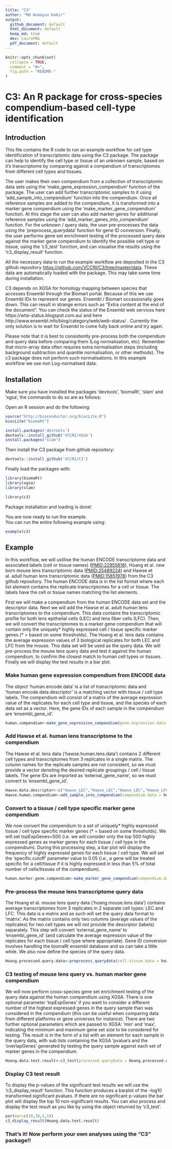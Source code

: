 ```yaml
---
title: "C3"
author: "Md Humayun Kabir"
output:
  github_document: default
  html_document: default
  keep_md: true
  dev: CairoPNG
  pdf_document: default
---
```


<!-- README.md is generated from README.Rmd -->


```r
knitr::opts_chunk$set(
  collapse = TRUE,
  comment = "#>",
  fig.path = "README-"
)
```

# C3: An R package for cross-species compendium-based cell-type identification
  
  
## Introduction
This file contains the R code to run an example workflow for cell type identification of transcriptomic data using the C3 package. The package can help to identify the cell type or tissue of an unknown sample, based on it's transcriptome by comparing against a compendium of transcriptomes from different cell types and tissues.
  
The user makes their own compendium from a collection of transcriptomic data sets using the 'make_gene_expression_compendium' function of the package. The user can add further transcriptomic samples to it using 'add_sample_into_compendium' function into the compendium. Once all reference samples are added to the compendium,  it is transformed into a marker gene compendium using the 'make_marker_gene_compendium' function. At this stage the user can also add marker genes for additional reference samples using the 'add_marker_genes_into_compendium' function. For the unknown / query data, the user pre-processes the data using the 'preprocess_querydata' function for gene ID conversion. Finally, the user performs gene set enrichment testing of the processed query data against the marker gene compendium to identify the possible cell type or tissue, using the  'c3_test' function, and can visualise the results using the  'c3_display_result' function.   
  
All the necessary data to run the example workflow are deposited in the C3 github repository <https://github.com/VCCRI/C3/tree/master/data>. These data are automatically loaded with the package. This may take some time during installation.
  
C3 depends on XGSA for homology mapping between species that accesses Ensembl through the Biomart portal. Because of this we use Ensembl IDs to represent our genes. Ensembl / Biomart occassionally goes down. This can result in strange errors such as "Extra content at the end of the document". You can check the status of the Ensembl web services here https://wtsi-status.blogspot.com.au/ and here http://www.ensembl.info/blog/category/web/web-status/ . Currently the only solution is to wait for Ensembl to come fully back online and try again.

Please note that it is best to consistently pre-process both the compendium and query data before comparing them (Log normalisation, etc). Remember that micro-array data often requires extra normalisation steps (including background subtraction and quantile normalisation, or other methods). The c3 package does not perform such normalisations. In this example workflow we use non Log-normalised data.

  
  
## Installation
Make sure you have installed the packages 'devtools', 'biomaRt', 'slam' and 'xgsa', the commands to do so are as follows:

Open an R session and do the following:

```r
source("http://bioconductor.org/biocLite.R")
biocLite("biomaRt")

install.packages('devtools')
devtools::install_github('VCCRI/XGSA')
install.packages("slam")
```

Then install the C3 package from github repository:
```r
devtools::install_github('VCCRI/C3')
```

Finally load the packages with:
```r
library(biomaRt)
library(xgsa)
library(slam)

library(c3)
```
  
Package installation and loading is done!  
  
  
You are now ready to run the example.   
You can run the entire following example using:
```r
example(c3)
```
  
  
## Example
In this workflow, we will ustilise the human ENCODE transcriptome data and associated labels (cell or tissue names) ([PMID:22955616](https://www.ncbi.nlm.nih.gov/pubmed/22955616)), Hoang et al. new born mouse lens transcriptomic data ([PMID:25489224](https://www.ncbi.nlm.nih.gov/pubmed/25489224)) and Hawse et al. adult human lens transcriptomic data ([PMID:15851978](https://www.ncbi.nlm.nih.gov/pubmed/15851978)) from the C3 github repository. The human ENCODE data is in the list format where each list element contains the replicate transcriptomes for a cell or tissue. The labels have the cell or tissue names matching the list elements. 

First we will make a compendium from the human ENCODE data set and the descriptor data. Next we will add the Hawse et al. adult human lens transcriptomes to the compendium. This data contains the transcriptomic profile for both lens epithelial cells (LEC) and lens fiber cells (LFC). Then, we will convert the transcriptomes to a marker gene compendium that will contain only the uniquely* highly expressed cell / tissue specific marker genes (* = based on some thresholds). The Hoang et al. lens data contains the average expression values of 3 biological replicates for both LEC and LFC from the mouse. This data set will be used as the query data. We will pre-process the mouse lens query data and test it against the human compendium, to confirm the closest match to human cell types or tissues. Finally we will display the test results in a bar plot.   
  

### Make human gene expression compendium from ENCODE data
The object 'human.encode.data' is a list of transcriptomic data and 'human.encode.data.descriptor' is a matching vector with tissue / cell type labels. The compendium will consist of a matrix of the average expression value of the replicates for each cell type and tissue, and the species of each data set as a vector. Here, the gene IDs of each sample in the compendium are 'ensembl_gene_id'. 
```r
human.compendium<-make_gene_expression_compendium(gene.expression.data = human.encode.data, species = "hsapiens", experiment.descriptor = human.encode.data.descriptor, expression.data.format = "list")
```
  
  
### Add Hawse et al. human lens transcriptome to the compendium
The Hawse et al. lens data ('hawse.human.lens.data') contains 2 different cell types and transcriptomes from 3 replicates in a single matrix. The column names for the replicate samples are not consistent, so we must provide a vector denoting the desired replicate groupings / cell / tissue labels. The gene IDs are imported as 'external_gene_name', so we must convert to 'ensembl_gene_id'.
```r
Hawse.data.descriptor<-c("Hawse_LEC","Hawse_LEC","Hawse_LEC","Hawse_LFC","Hawse_LFC","Hawse_LFC")
Hawse.human.compendium<-add_sample_into_compendium(compendium.data = human.compendium, sample.data = hawse.human.lens.data, species = "hsapiens", data.format = "matrix", geneID = "external_gene_name", experiment.descriptor = Hawse.data.descriptor)
```
  
  
### Convert to a tissue / cell type specific marker gene compendium
We now convert the compendium to a set of uniquely* highly expressed tissue / cell type specific marker genes (* = based on some thresholds). We will set topExpGenes=500 (i.e. we will consider only the top 500 highly expressed genes as marker genes for each tissue / cell type in the compendium). During this processing step, a bar plot will display the frequency of highly expressed genes for each tissue / cell type. We will set the 'specific.cutoff' parameter value to 0.05 (i.e., a gene will be treated specific for a cell/tissue if it is highly expressed in less than 5% of total number of cells/tissues of the compendium).
```r
human.marker.gene.compendium<-make_marker_gene_compendium(compendium.data = Hawse.human.compendium, specific.cutoff = 0.05, top.expressed.genes = 500)
```
  
  
### Pre-process the mouse lens transcriptome query data
The Hoang et al. mouse lens query data ('hoang.mouse.lens.data') contains average transcriptomes from 3 replicates in 2 separate cell types: LEC and LFC. This data is a matrix and as such will set the query data format to 'matrix'. As the matrix contains only two columns (average values of the replicates) for two cell types we will not provide the descriptor (labels) separately. This step will convert  'external_gene_name' to 'ensembl_gene_id' (and calculate the average expression value of the replicates for each tissue / cell type where appropriate). Gene ID conversion involves handling the biomaRt ensembl database and so can take a little while. We also now define the species of the query data.
```r
Hoang.processed.query.data<-preprocess_querydata(cell.tissue.data = hoang.mouse.lens.data, species = "mmusculus", data.format = "matrix", geneID = "external_gene_name")
```
  
  
### C3 testing of mouse lens query vs. human marker gene compendium
We will now perform cross-species gene set enrichment testing of the query data against the human compendium using XGSA. There is one optional parameter 'topExpGenes' if you want to consider a different number of the highest expressed genes in the query sample than was considered in the compendium (this can be useful when comparing data from different platforms or gene universes for instance). There are two further optional parameters which are passed to XGSA: 'min' and 'max', indicating the minimum and maximum gene set size to be considered for testing. The result is in the form of a list with an element for each sample in the query data, with sub lists containing the XGSA 'pvalue's and the 'overlapGenes' generated by testing the query sample against each set of marker genes in the compendium. 
```r
Hoang.data.test.result<-c3_test(processed.queryData = Hoang.processed.query.data, marker.gene.compendium = human.marker.gene.compendium)
```
  
  
### Display C3 test result
To display the p-values of the significant test results we will use the 'c3_display_result' function. This function produces a barplot of the -log10 transformed significant pvalues. If there are no significant p-values the bar plot will display the top 10 non-significant results. You can also process and display the test result as you like by using the object returned by 'c3_test'.
```r
par(mar=c(10,10,5,5))
c3_display_result(Hoang.data.test.result)
```
  
  
### That's it! Now perform your own analyses using the "C3" package!!  
  
  
  
  
  


